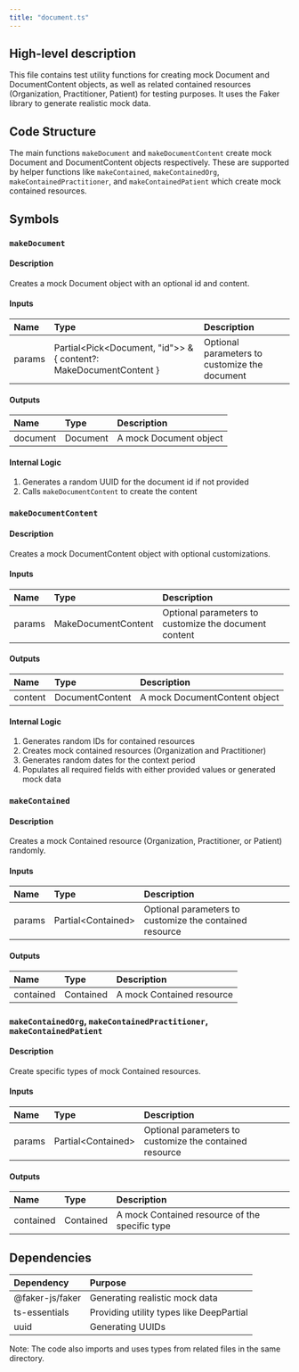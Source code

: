 ```yaml
---
title: "document.ts"
---
```


## High-level description
This file contains test utility functions for creating mock Document and DocumentContent objects, as well as related contained resources (Organization, Practitioner, Patient) for testing purposes. It uses the Faker library to generate realistic mock data.

## Code Structure
The main functions `makeDocument` and `makeDocumentContent` create mock Document and DocumentContent objects respectively. These are supported by helper functions like `makeContained`, `makeContainedOrg`, `makeContainedPractitioner`, and `makeContainedPatient` which create mock contained resources.

## Symbols

### `makeDocument`
#### Description
Creates a mock Document object with an optional id and content.

#### Inputs
| Name | Type | Description |
|:-----|:-----|:------------|
| params | Partial&lt;Pick&lt;Document, "id"&gt;&gt; & \{ content?: MakeDocumentContent \} | Optional parameters to customize the document |

#### Outputs
| Name | Type | Description |
|:-----|:-----|:------------|
| document | Document | A mock Document object |

#### Internal Logic
1. Generates a random UUID for the document id if not provided
2. Calls `makeDocumentContent` to create the content

### `makeDocumentContent`
#### Description
Creates a mock DocumentContent object with optional customizations.

#### Inputs
| Name | Type | Description |
|:-----|:-----|:------------|
| params | MakeDocumentContent | Optional parameters to customize the document content |

#### Outputs
| Name | Type | Description |
|:-----|:-----|:------------|
| content | DocumentContent | A mock DocumentContent object |

#### Internal Logic
1. Generates random IDs for contained resources
2. Creates mock contained resources (Organization and Practitioner)
3. Generates random dates for the context period
4. Populates all required fields with either provided values or generated mock data

### `makeContained`
#### Description
Creates a mock Contained resource (Organization, Practitioner, or Patient) randomly.

#### Inputs
| Name | Type | Description |
|:-----|:-----|:------------|
| params | Partial&lt;Contained&gt; | Optional parameters to customize the contained resource |

#### Outputs
| Name | Type | Description |
|:-----|:-----|:------------|
| contained | Contained | A mock Contained resource |

### `makeContainedOrg`, `makeContainedPractitioner`, `makeContainedPatient`
#### Description
Create specific types of mock Contained resources.

#### Inputs
| Name | Type | Description |
|:-----|:-----|:------------|
| params | Partial&lt;Contained&gt; | Optional parameters to customize the contained resource |

#### Outputs
| Name | Type | Description |
|:-----|:-----|:------------|
| contained | Contained | A mock Contained resource of the specific type |

## Dependencies
| Dependency | Purpose |
|:-----------|:--------|
| @faker-js/faker | Generating realistic mock data |
| ts-essentials | Providing utility types like DeepPartial |
| uuid | Generating UUIDs |

Note: The code also imports and uses types from related files in the same directory.

